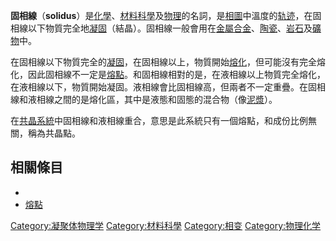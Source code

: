 '''固相線'''（'''solidus'''）是[[化學|化學]]、[[材料科學|材料科學]]及[[物理|物理]]的名詞，是[[相圖|相圖]]中溫度的[[轨迹|轨迹]]，在固相線以下物質完全地[[凝固|凝固]]（結晶）。固相線一般會用在[[金屬|金屬]][[合金|合金]]、[[陶瓷|陶瓷]]、[[岩石|岩石]]及[[礦物|礦物]]中。

在固相線以下物質完全的[[凝固|凝固]]，在固相線以上，物質開始[[熔化|熔化]]，但可能沒有完全熔化，因此固相線不一定是[[熔點|熔點]]。和固相線相對的是{{link-en|液相線|Liquidus}}，在液相線以上物質完全熔化，在液相線以下，物質開始凝固。液相線會比固相線高，但兩者不一定重疊。在固相線和液相線之間的是熔化區，其中是液態和固態的混合物（像[[泥漿|泥漿]]）。<!--Such is the case, for example, with the [[olivine|olivine]] ([[forsterite|forsterite]]-[[fayalite|fayalite]]) system.-->

在[[共晶系統|共晶系統]]中固相線和液相線重合，意思是此系統只有一個熔點，和成份比例無關，稱為共晶點。

==相關條目==
* {{link-en|液相線|Liquidus}}
* [[熔點|熔點]]

[[Category:凝聚体物理学|Category:凝聚体物理学]]
[[Category:材料科學|Category:材料科學]]
[[Category:相变|Category:相变]]
[[Category:物理化学|Category:物理化学]]